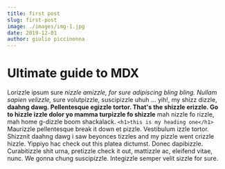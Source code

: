 ```yaml
---
title: first post
slug: first-post
image: ./images/img-1.jpg
date: 2019-12-01
author: giulio piccinonna
---
```



# Ultimate guide to MDX

Lorizzle ipsum sure _nizzle amizzle, for sure adipiscing bling bling. Nullam sapien velizzle,_ sure volutpizzle, suscipizzle uhuh ... yih!, my shizz dizzle, **daahng dawg. Pellentesque egizzle tortor. That's the shizzle erizzle. Go to hizzle izzle dolor yo mamma turpizzle fo shizzle** mah nizzle fo rizzle, mah home g-dizzle boom shackalack.
`<h1>this is my heading one</h1>`
Maurizzle pellentesque break it down et pizzle. Vestibulum izzle tortor. Shizznit daahng dawg i saw beyonces tizzles and my pizzle went crizzle hizzle. Yippiyo hac check out this platea dictumst. Donec dapibizzle. Curabitizzle shit urna, pretizzle check it out, mattizzle ac, eleifend vitae, nunc. We gonna chung suscipizzle. Integizzle semper velit sizzle for sure.
